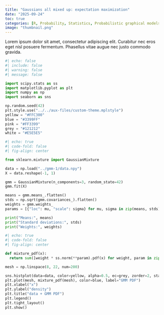 ```yaml
---
title: "Gaussians all mixed up: expectation maximization"
date: "2025-09-24"
toc: true
categories: [R, Probability, Statistics, Probabilistic graphical models, Mixture models, EM algorithm]
image: "thumbnail.png"
---
```


Lorem ipsum dolor sit amet, consectetur adipiscing elit. Curabitur nec eros eget nisl posuere fermentum. Phasellus vitae augue nec justo commodo gravida.

```python
#| echo: false
#| include: false
#| warning: false
#| message: false

import scipy.stats as ss
import matplotlib.pyplot as plt
import numpy as np
import seaborn as sns

np.random.seed(42)
plt.style.use("../../aux-files/custom-theme.mplstyle")
yellow = "#FFC300"
blue = "#3399FF"
pink = "#FF3399"
grey = "#121212"
white = "#E5E5E5"

```

```python
#| echo: true
#| code-fold: false
#| fig-align: center

from sklearn.mixture import GaussianMixture

data = np.load("../gmm-1/data.npy")
X = data.reshape(-1, 1)

gmm = GaussianMixture(n_components=3, random_state=42)
gmm.fit(X)

means = gmm.means_.flatten()
stds = np.sqrt(gmm.covariances_).flatten()
weights = gmm.weights_
params = [{"loc": mu, "scale": sigma} for mu, sigma in zip(means, stds)]

print("Means:", means)
print("Standard deviations:", stds)
print("Weights:", weights)

```

```python
#| echo: true
#| code-fold: false 
#| fig-align: center

def mixture_pdf(x):  
  return sum([weight * ss.norm(**param).pdf(x) for weight, param in zip(weights, params)])

mesh = np.linspace(8, 22, num=200)

sns.histplot(data=data, color=yellow, alpha=0.5, ec=grey, zorder=2, stat="density", label="data")
plt.plot(mesh, mixture_pdf(mesh), color=blue, label="GMM PDF")
plt.xlabel("x")
plt.ylabel("density")
plt.title("data + GMM PDF")
plt.legend()
plt.tight_layout()
plt.show()

```
